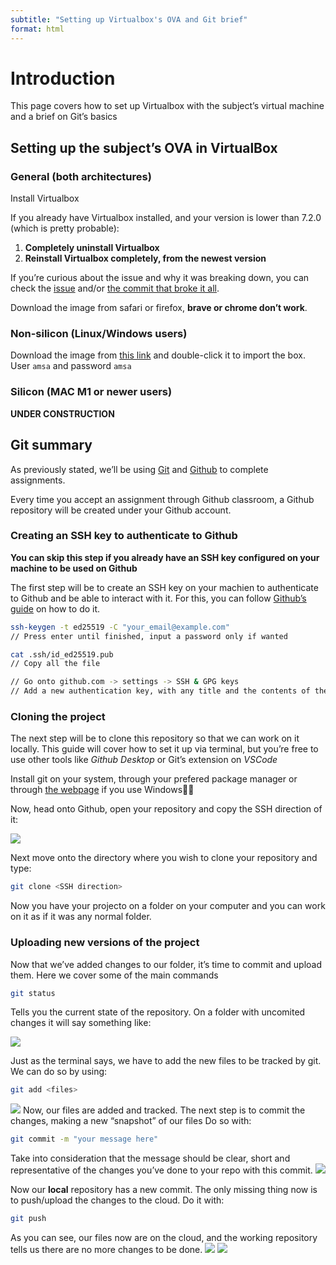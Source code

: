 ```yaml
---
subtitle: "Setting up Virtualbox's OVA and Git brief"
format: html
---
```


# Introduction

This page covers how to set up Virtualbox with the subject's virtual machine and a brief on Git's basics

## Setting up the subject's OVA in VirtualBox
### General (both architectures)
Install Virtualbox

::: callout-important
If you already have Virtualbox installed, and your version is lower than 7.2.0 (which is pretty probable):

1. __Completely uninstall Virtualbox__
2. __Reinstall Virtualbox completely, from the newest version__
:::
If you're curious about the issue and why it was breaking down, you can check the [issue](https://www.virtualbox.org/ticket/22370) and/or [the commit that broke it all](https://github.com/VirtualBox/virtualbox/commit/f09f78b40df4602d04570a0df1ea4a3d30fb5178).

::: callout-important
Download the image from safari or firefox, __brave or chrome don't work__.
:::
### Non-silicon (Linux/Windows users)
Download the image from [this link](https://objectstorage.eu-madrid-1.oraclecloud.com/p/iiU7_r7J9v0fN_mxwajUYkm-B3EVgb2Mqj7pCQraRPU-p0Rvyyiw9MD8h9xADNxx/n/ax1drie1vzsx/b/amsa/o/AMSA2526.ova) and double-click it to import the box.
User `amsa` and password `amsa`

### Silicon (MAC M1 or newer users)
__UNDER CONSTRUCTION__
<!-- Download the image from [this link]() and double-click it to import the box. -->
<!-- User `amsa` and password `amsa` -->

## Git summary

As previously stated, we'll be using [Git](https://git-scm.com) and [Github](https://github.com) to complete assignments.

Every time you accept an assignment through Github classroom, a Github repository will be created under your Github account.

### Creating an SSH key to authenticate to Github

**You can skip this step if you already have an SSH key configured on your machine to be used on Github**

The first step will be to create an SSH key on your machien to authenticate to Github and be able to interact with it. For this, you can follow [Github's guide](https://docs.github.com/en/authentication/connecting-to-github-with-ssh/generating-a-new-ssh-key-and-adding-it-to-the-ssh-agent) on how to do it.

``` bash
ssh-keygen -t ed25519 -C "your_email@example.com"
// Press enter until finished, input a password only if wanted

cat .ssh/id_ed25519.pub
// Copy all the file

// Go onto github.com -> settings -> SSH & GPG keys
// Add a new authentication key, with any title and the contents of the file you copied
```

### Cloning the project

The next step will be to clone this repository so that we can work on it locally. This guide will cover how to set it up via terminal, but you're free to use other tools like *Github Desktop* or Git's extension on *VSCode*

Install git on your system, through your prefered package manager or through [the webpage](https://git-scm.com/downloads) if you use Windows🤢🤮

Now, head onto Github, open your repository and copy the SSH direction of it:

![](images/paste-2.png)

Next move onto the directory where you wish to clone your repository and type:

``` bash
git clone <SSH direction>
```

Now you have your projecto on a folder on your computer and you can work on it as if it was any normal folder.

### Uploading new versions of the project

Now that we've added changes to our folder, it's time to commit and upload them. Here we cover some of the main commands

``` bash
git status
```

Tells you the current state of the repository. On a folder with uncomited changes it will say something like:

![](images/paste-3.png)

Just as the terminal says, we have to add the new files to be tracked by git.
We can do so by using:
```bash
git add <files>
```
![](images/paste-4.png)
Now, our files are added and tracked.
The next step is to commit the changes, making a new "snapshot" of our files
Do so with:
```bash
git commit -m "your message here"
```
Take into consideration that the message should be clear, short and representative of the changes you've done to your repo with this commit.
![](images/paste-5.png)

Now our __local__ repository has a new commit.
The only missing thing now is to push/upload the changes to the cloud.
Do it with:
```bash
git push
```

As you can see, our files now are on the cloud, and the working repository tells us there are no more changes to be done.
![](images/paste-6.png)
![](images/image.png)